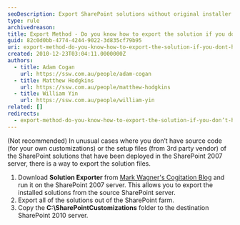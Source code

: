 ```yaml
---
seoDescription: Export SharePoint solutions without original installer or source code by using the Solution Exporter tool and copying the C -SharePointCustomizations folder to the destination server.
type: rule
archivedreason:
title: Export Method - Do you know how to export the solution if you don’t have the original installer or source code? (optional)
guid: 82c0d0bb-4774-4244-9022-3d835cf79b95
uri: export-method-do-you-know-how-to-export-the-solution-if-you-dont-have-the-original-installer-or-source-code-optional
created: 2010-12-23T03:04:11.0000000Z
authors:
  - title: Adam Cogan
    url: https://ssw.com.au/people/adam-cogan
  - title: Matthew Hodgkins
    url: https://ssw.com.au/people/matthew-hodgkins
  - title: William Yin
    url: https://ssw.com.au/people/william-yin
related: []
redirects:
  - export-method-do-you-know-how-to-export-the-solution-if-you-don’t-have-the-original-installer-or-source-code-(optional)
---
```


(Not recommended)
In unusual cases where you don’t have source code (for your own customizations) or the setup files (from 3rd party vendor) of the SharePoint solutions that have been deployed in the SharePoint 2007 server, there is a way to export the solution files.

1. Download **Solution Exporter** from [Mark Wagner's Cogitation Blog](https://blog.markwagner.me/how-to-create-a-sharepoint-solution-for-an-infopath-form) and run it on the SharePoint 2007 server. This allows you to export the installed solutions from the source SharePoint server.
2. Export all of the solutions out of the SharePoint farm.
3. Copy the **C:\SharePointCustomizations** folder to the destination SharePoint 2010 server.
